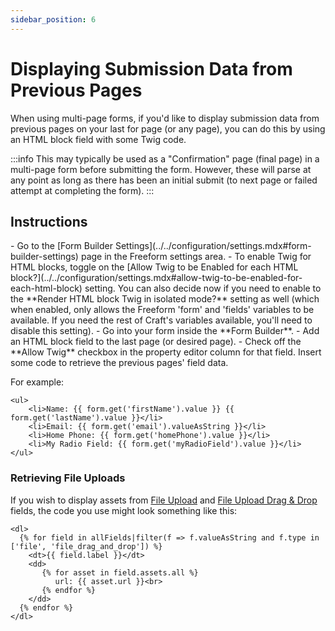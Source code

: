 ```yaml
---
sidebar_position: 6
---
```



# Displaying Submission Data from Previous Pages

When using multi-page forms, if you'd like to display submission data from previous pages on your last for page (or any page), you can do this by using an HTML block field with some Twig code.

:::info
This may typically be used as a "Confirmation" page (final page) in a multi-page form before submitting the form. However, these will parse at any point as long as there has been an initial submit (to next page or failed attempt at completing the form).
:::

## Instructions

<VerticalStepWrapper>
<StepMarkdown>
- Go to the [Form Builder Settings](../../configuration/settings.mdx#form-builder-settings) page in the Freeform settings area.
- To enable Twig for HTML blocks, toggle on the [Allow Twig to be Enabled for each HTML block?](../../configuration/settings.mdx#allow-twig-to-be-enabled-for-each-html-block) setting. You can also decide now if you need to enable to the **Render HTML block Twig in isolated mode?** setting as well (which when enabled, only allows the Freeform 'form' and 'fields' variables to be available. If you need the rest of Craft's variables available, you'll need to disable this setting).

</StepMarkdown>
<StepMarkdown>
- Go into your form inside the **Form Builder**.
- Add an HTML block field to the last page (or desired page).
- Check off the **Allow Twig** checkbox in the property editor column for that field.

</StepMarkdown>
<StepMarkdown>
Insert some code to retrieve the previous pages' field data.

For example:

```twig
<ul>
    <li>Name: {{ form.get('firstName').value }} {{ form.get('lastName').value }}</li>
    <li>Email: {{ form.get('email').valueAsString }}</li>
    <li>Home Phone: {{ form.get('homePhone').value }}</li>
    <li>My Radio Field: {{ form.get('myRadioField').value }}</li>
</ul>
```

</StepMarkdown>
</VerticalStepWrapper>

### Retrieving File Uploads
If you wish to display assets from [File Upload](../../forms/fields.mdx#file-upload) and [File Upload Drag & Drop](../../forms/fields.mdx#file-upload-drag--drop) fields, the code you use might look something like this:

```twig
<dl>
  {% for field in allFields|filter(f => f.valueAsString and f.type in ['file', 'file_drag_and_drop']) %}
    <dt>{{ field.label }}</dt>
    <dd>
       {% for asset in field.assets.all %}
          url: {{ asset.url }}<br>
       {% endfor %}
    </dd>
  {% endfor %}
</dl>
```